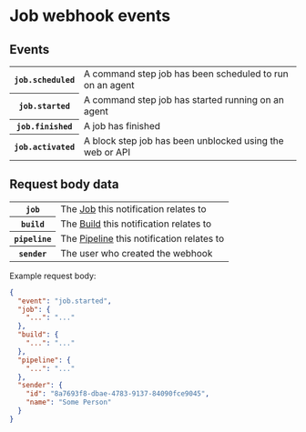 # Job webhook events


## Events

<table>
<tbody>
  <tr>
    <th><code>job.scheduled</code></th>
    <td>A command step job has been scheduled to run on an agent</td>
  </tr>
  <tr>
    <th><code>job.started</code></th>
    <td>A command step job has started running on an agent</td>
  </tr>
  <tr>
    <th><code>job.finished</code></th>
    <td>A job has finished</td>
  </tr>
  <tr>
    <th><code>job.activated</code></th>
    <td>A block step job has been unblocked using the web or API</td>
  </tr>
</tbody>
</table>

## Request body data

<table>
<tbody>
  <tr><th><code>job</code></th><td>The <a href="/docs/api/jobs">Job</a> this notification relates to</td></tr>
  <tr><th><code>build</code></th><td>The <a href="/docs/api/builds">Build</a> this notification relates to</td></tr>
  <tr><th><code>pipeline</code></th><td>The <a href="/docs/api/pipelines">Pipeline</a> this notification relates to</td></tr>
  <tr><th><code>sender</code></th><td>The user who created the webhook</td></tr>
</tbody>
</table>

Example request body:

```json
{
  "event": "job.started",
  "job": {
    "...": "..."
  },
  "build": {
    "...": "..."
  },
  "pipeline": {
    "...": "..."
  },
  "sender": {
    "id": "8a7693f8-dbae-4783-9137-84090fce9045",
    "name": "Some Person"
  }
}
```
